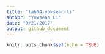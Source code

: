 ```yaml
---
title: "lab04-yowsean-li"
author: "Yowsean Li"
date: "9/21/2017"
output: github_document
---
```


```r
knitr::opts_chunk$set(echo = TRUE)
```


